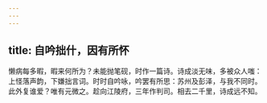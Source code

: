 ```yaml
---
---
---
```

title: 自吟拙什，因有所怀
---



懒病每多暇，暇来何所为？未能抛笔砚，时作一篇诗。诗成淡无味，多被众人嗤：上怪落声韵，下嫌拙言词。时时自吟咏，吟罢有所思：苏州及彭泽，与我不同时。此外复谁爱？唯有元微之。趁向江陵府，三年作判司。相去二千里，诗成远不知。